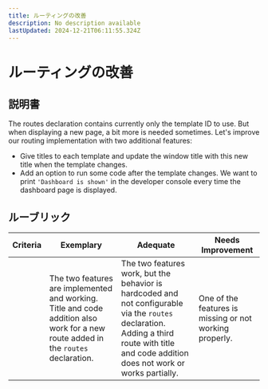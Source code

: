 ```yaml
---
title: ルーティングの改善
description: No description available
lastUpdated: 2024-12-21T06:11:55.324Z
---
```


# ルーティングの改善

## 説明書

The routes declaration contains currently only the template ID to use. But when displaying a new page, a bit more is needed sometimes. Let's improve our routing implementation with two additional features:

- Give titles to each template and update the window title with this new title when the template changes.
- Add an option to run some code after the template changes. We want to print `'Dashboard is shown'` in the developer console every time the dashboard page is displayed. 

## ルーブリック

| Criteria | Exemplary                                                                                                                          | Adequate                                                                                                                                                                                  | Needs Improvement                                       |
| -------- | ---------------------------------------------------------------------------------------------------------------------------------- | ----------------------------------------------------------------------------------------------------------------------------------------------------------------------------------------- | ------------------------------------------------------- |
|          | The two features are implemented and working. Title and code addition also work for a new route added in the `routes` declaration. | The two features work, but the behavior is hardcoded and not configurable via the `routes` declaration. Adding a third route with title and code addition does not work or works partially. | One of the features is missing or not working properly. |
